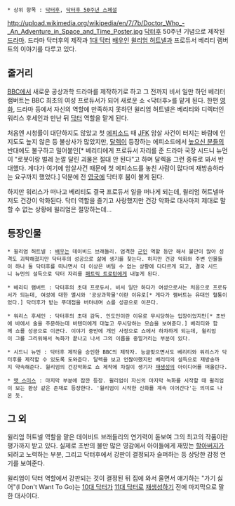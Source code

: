  * 상위 항목 : [[닥터후]], [[닥터후 50주년 스페셜]] 

http://upload.wikimedia.org/wikipedia/en/7/7b/Doctor_Who_-_An_Adventure_in_Space_and_Time_Poster.jpg
[[닥터후]] 50주년 기념으로 제작된 [[드라마]]. 드라마 닥터후의 제작과 [[1대 닥터]] [[배우]]인 [[윌리엄 허트넬]]과 프로듀서 베리티 램버트의 이야기를 다루고 있다.

== 줄거리 ==
[[BBC]]에서 새로운 공상과학 드라마를 제작하기로 하고 그 전까지 비서 일만 하던 베리터 램버트는 BBC 최초의 여성 프로듀서가 되어 새로운 쇼 <닥터후>를 맡게 된다. 한편 [[영화]], 드라마 등에서 자신의 역할에 만족하지 못하던 윌리엄 허트넬은 베리티와 디렉터인 워리스 후세인과 만난 뒤 [[닥터(닥터후)|닥터]] 역할을 맡게 된다.

처음엔 시청률이 대단하지도 않았고 첫 [[에피소드]] 때 [[존 F. 케네디|JFK]] 암살 사건이 터지는 바람에 인지도도 높지 않은 등 불상사가 많았지만, [[달렉]]이 등장하는 에피소드에서 [[높으신 분들]]의 반대에도 불구하고 밀어붙인[* 베리티에게 프로듀서 자리를 준 드라마 국장 시드니 뉴먼이 "로봇이랑 벌레 눈깔 달린 괴물은 절대 안 된다"고 하며 달렉을 그런 종류로 봐서 반대했다. 게다가 여기에 암살사건 때문에 첫 에피소드를 놓친 사람이 많다며 재방송하라는 요구까지 했었다.] 덕분에 전 [[영국]]에 닥터후 붐이 불게 된다.  

하지만 워리스가 떠나고 베리티도 결국 프로듀서 일을 떠나게 되는데, 윌리엄 허트넬마저도 건강이 악화된다. 닥터 역할을 즐기고 사랑했지만 건강 악화로 대사마저 제대로 말할 수 없는 상황에 윌리엄은 절망하는데...

== 등장인물 ==
 * 윌리엄 허트넬 : [[배우]]는 데이비드 브래들리. 엄격한 [[군인]] 역할 등만 해서 불만이 많아 성격도 괴팍해졌지만 닥터후의 성공으로 삶에 생기를 찾는다. 하지만 건강 악화와 주변 인물들이 하나 둘 닥터후를 떠나면서 더 이상은 버틸 수 없는 상황에 다다르게 되고, 결국 시드니 뉴먼의 설득으로 닥터 자리를 [[패트릭 트로턴]]에게 내놓게 된다.

 * 베리티 램버트 : 닥터후의 초대 프로듀서. 비서 일만 하다가 여성으로서는 처음으로 프로듀서가 되는데, 여성에 대한 멸시와 '공상과학물'이란 이유로[* 게다가 램버트는 유대인 혈통이었다.] 닥터후가 받는 푸대접을 버텨내며 쇼를 성공으로 이끈다.

 * 워리스 후세인 : 닥터후의 초대 감독. 인도인이란 이유로 무시당하는 입장이었지만[* 초반에 바에서 술을 주문하는데 바텐더에게 대놓고 무시당하는 모습을 보여준다.] 베리티와 함께 쇼를 성공으로 이끈다. 이야기 중반에 개인 사정으로 쇼에서 하차하게 되는데, 윌리엄이 그를 그리워해서 녹화가 끝나고 나서 그의 이름을 중얼거리는 부분이 있다.

 * 시드니 뉴먼 : 닥터후 제작을 승인한 BBC의 제작자. 능글맞으면서도 베리티와 워리스가 닥터후를 제작할 수 있도록 도와준다. 달렉을 보고 언짢아했지만 베리티의 설득으로 재방송까지 약속해준다. 윌리엄의 건강악화로 쇼 제작에 차질이 생기자 [[재생성]]의 아이디어를 떠올린다.

 * [[맷 스미스]] : 마지막 부분에 잠깐 등장. 윌리엄이 자신의 마지막 녹화를 시작할 때 윌리엄이 보는 환상 같은 존재로 등장한다. '윌리엄이 시작한 신화를 계속 이어간다'는 의미로 나온 듯.

== 그 외 ==
윌리엄 허트넬 역할을 맡은 데이비드 브래들리의 연기력이 돋보여 그의 최고의 작품이란 평가까지 받고 있다. 실제로 초반의 불만 많은 영감에서 아이들에게 재밌는 [[할아버지]]가 되려고 노력하는 부분, 그리고 닥터후에서 강판이 결정되자 슬퍼하는 등 상당한 감정 연기를 보여준다.

윌리엄이 닥터 역할에서 강판되는 것이 결정된 뒤 집에 와서 울면서 얘기하는 "가기 싫어"(I Don't Want To Go)는 [[10대 닥터]]가 [[11대 닥터]]로 [[재생성]]하기 전에 마지막으로 말한 대사이다.
